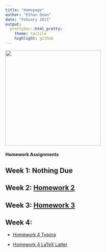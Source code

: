 ```yaml
---
title: "Homepage"
author: "Ethan Dean"
date: "Febuary 2021"
output:
  prettydoc::html_pretty:
    theme: tactile
    highlight: github
---
```


<img src="IMG_9932.jpg" width="300" length="300" />

#### Homework Assignments

## Week 1: **Nothing Due**

## Week 2: [Homework 2](HW2.html)

## Week 3: [Homework 3](HW3.html)

## Week 4: 

* [Homework 4 Typora](HW4.html)

* [Homework 4 LaTeX Latter](01_UVM_Letter_TEMPLATE.pdf)